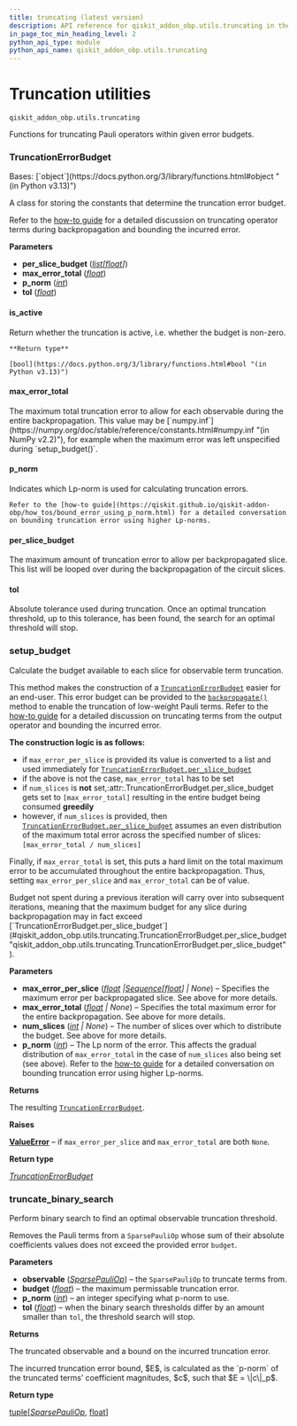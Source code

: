 ```yaml
---
title: truncating (latest version)
description: API reference for qiskit_addon_obp.utils.truncating in the latest version of qiskit-addon-obp
in_page_toc_min_heading_level: 2
python_api_type: module
python_api_name: qiskit_addon_obp.utils.truncating
---
```


<span id="module-qiskit_addon_obp.utils.truncating" />

<span id="truncation-utilities-qiskit-addon-obp-utils-truncating" />

# Truncation utilities

`qiskit_addon_obp.utils.truncating`

Functions for truncating Pauli operators within given error budgets.

### TruncationErrorBudget

<Class id="qiskit_addon_obp.utils.truncating.TruncationErrorBudget" github="https://github.com/Qiskit/qiskit-addon-obp/tree/stable/0.2/qiskit_addon_obp/utils/truncating.py#L25-L58" signature="TruncationErrorBudget(per_slice_budget=<factory>, max_error_total=0.0, p_norm=1, tol=1e-08)" modifiers="class">
  Bases: [`object`](https://docs.python.org/3/library/functions.html#object "(in Python v3.13)")

  A class for storing the constants that determine the truncation error budget.

  Refer to the [how-to guide](https://qiskit.github.io/qiskit-addon-obp/how_tos/truncate_operator_terms.html) for a detailed discussion on truncating operator terms during backpropagation and bounding the incurred error.

  **Parameters**

  *   **per\_slice\_budget** ([*list*](https://docs.python.org/3/library/stdtypes.html#list "(in Python v3.13)")*\[*[*float*](https://docs.python.org/3/library/functions.html#float "(in Python v3.13)")*]*)
  *   **max\_error\_total** ([*float*](https://docs.python.org/3/library/functions.html#float "(in Python v3.13)"))
  *   **p\_norm** ([*int*](https://docs.python.org/3/library/functions.html#int "(in Python v3.13)"))
  *   **tol** ([*float*](https://docs.python.org/3/library/functions.html#float "(in Python v3.13)"))

  #### is\_active

  <Function id="qiskit_addon_obp.utils.truncating.TruncationErrorBudget.is_active" github="https://github.com/Qiskit/qiskit-addon-obp/tree/stable/0.2/qiskit_addon_obp/utils/truncating.py#L56-L58" signature="is_active()">
    Return whether the truncation is active, i.e. whether the budget is non-zero.

    **Return type**

    [bool](https://docs.python.org/3/library/functions.html#bool "(in Python v3.13)")
  </Function>

  #### max\_error\_total

  <Attribute id="qiskit_addon_obp.utils.truncating.TruncationErrorBudget.max_error_total" attributeTypeHint="float" attributeValue="0.0">
    The maximum total truncation error to allow for each observable during the entire backpropagation. This value may be [`numpy.inf`](https://numpy.org/doc/stable/reference/constants.html#numpy.inf "(in NumPy v2.2)"), for example when the maximum error was left unspecified during `setup_budget()`.
  </Attribute>

  #### p\_norm

  <Attribute id="qiskit_addon_obp.utils.truncating.TruncationErrorBudget.p_norm" attributeTypeHint="int" attributeValue="1">
    Indicates which Lp-norm is used for calculating truncation errors.

    Refer to the [how-to guide](https://qiskit.github.io/qiskit-addon-obp/how_tos/bound_error_using_p_norm.html) for a detailed conversation on bounding truncation error using higher Lp-norms.
  </Attribute>

  #### per\_slice\_budget

  <Attribute id="qiskit_addon_obp.utils.truncating.TruncationErrorBudget.per_slice_budget" attributeTypeHint="list[float]">
    The maximum amount of truncation error to allow per backpropagated slice. This list will be looped over during the backpropagation of the circuit slices.
  </Attribute>

  #### tol

  <Attribute id="qiskit_addon_obp.utils.truncating.TruncationErrorBudget.tol" attributeTypeHint="float" attributeValue="1e-08">
    Absolute tolerance used during truncation. Once an optimal truncation threshold, up to this tolerance, has been found, the search for an optimal threshold will stop.
  </Attribute>
</Class>

### setup\_budget

<Function id="qiskit_addon_obp.utils.truncating.setup_budget" github="https://github.com/Qiskit/qiskit-addon-obp/tree/stable/0.2/qiskit_addon_obp/utils/truncating.py#L61-L141" signature="setup_budget(*, max_error_per_slice=None, max_error_total=None, num_slices=None, p_norm=1)">
  Calculate the budget available to each slice for observable term truncation.

  This method makes the construction of a [`TruncationErrorBudget`](#qiskit_addon_obp.utils.truncating.TruncationErrorBudget "qiskit_addon_obp.utils.truncating.TruncationErrorBudget") easier for an end-user. This error budget can be provided to the [`backpropagate()`](qiskit-addon-obp#backpropagate "qiskit_addon_obp.backpropagate") method to enable the truncation of low-weight Pauli terms. Refer to the [how-to guide](https://qiskit.github.io/qiskit-addon-obp/how_tos/truncate_operator_terms.html) for a detailed discussion on truncating terms from the output operator and bounding the incurred error.

  **The construction logic is as follows:**

  *   if `max_error_per_slice` is provided its value is converted to a list and used immediately for [`TruncationErrorBudget.per_slice_budget`](#qiskit_addon_obp.utils.truncating.TruncationErrorBudget.per_slice_budget "qiskit_addon_obp.utils.truncating.TruncationErrorBudget.per_slice_budget")
  *   if the above is not the case, `max_error_total` has to be set
  *   if `num_slices` is **not** set,:attr:.TruncationErrorBudget.per\_slice\_budget gets set to `[max_error_total]` resulting in the entire budget being consumed **greedily**
  *   however, if `num_slices` is provided, then [`TruncationErrorBudget.per_slice_budget`](#qiskit_addon_obp.utils.truncating.TruncationErrorBudget.per_slice_budget "qiskit_addon_obp.utils.truncating.TruncationErrorBudget.per_slice_budget") assumes an even distribution of the maximum total error across the specified number of slices: `[max_error_total / num_slices]`

  Finally, if `max_error_total` is set, this puts a hard limit on the total maximum error to be accumulated throughout the entire backpropagation. Thus, setting `max_error_per_slice` and `max_error_total` can be of value.

  <Admonition title="Note" type="note">
    Budget not spent during a previous iteration will carry over into subsequent iterations, meaning that the maximum budget for any slice during backpropagation may in fact exceed [`TruncationErrorBudget.per_slice_budget`](#qiskit_addon_obp.utils.truncating.TruncationErrorBudget.per_slice_budget "qiskit_addon_obp.utils.truncating.TruncationErrorBudget.per_slice_budget").
  </Admonition>

  **Parameters**

  *   **max\_error\_per\_slice** ([*float*](https://docs.python.org/3/library/functions.html#float "(in Python v3.13)")  *|*[*Sequence*](https://docs.python.org/3/library/collections.abc.html#collections.abc.Sequence "(in Python v3.13)")*\[*[*float*](https://docs.python.org/3/library/functions.html#float "(in Python v3.13)")*] | None*) – Specifies the maximum error per backpropagated slice. See above for more details.
  *   **max\_error\_total** ([*float*](https://docs.python.org/3/library/functions.html#float "(in Python v3.13)") *| None*) – Specifies the total maximum error for the entire backpropagation. See above for more details.
  *   **num\_slices** ([*int*](https://docs.python.org/3/library/functions.html#int "(in Python v3.13)") *| None*) – The number of slices over which to distribute the budget. See above for more details.
  *   **p\_norm** ([*int*](https://docs.python.org/3/library/functions.html#int "(in Python v3.13)")) – The Lp norm of the error. This affects the gradual distribution of `max_error_total` in the case of `num_slices` also being set (see above). Refer to the [how-to guide](https://qiskit.github.io/qiskit-addon-obp/how_tos/bound_error_using_p_norm.html) for a detailed conversation on bounding truncation error using higher Lp-norms.

  **Returns**

  The resulting [`TruncationErrorBudget`](#qiskit_addon_obp.utils.truncating.TruncationErrorBudget "qiskit_addon_obp.utils.truncating.TruncationErrorBudget").

  **Raises**

  [**ValueError**](https://docs.python.org/3/library/exceptions.html#ValueError "(in Python v3.13)") – if `max_error_per_slice` and `max_error_total` are both `None`.

  **Return type**

  [*TruncationErrorBudget*](#qiskit_addon_obp.utils.truncating.TruncationErrorBudget "qiskit_addon_obp.utils.truncating.TruncationErrorBudget")
</Function>

### truncate\_binary\_search

<Function id="qiskit_addon_obp.utils.truncating.truncate_binary_search" github="https://github.com/Qiskit/qiskit-addon-obp/tree/stable/0.2/qiskit_addon_obp/utils/truncating.py#L144-L204" signature="truncate_binary_search(observable, budget, *, p_norm=1, tol=1e-08)">
  Perform binary search to find an optimal observable truncation threshold.

  Removes the Pauli terms from a `SparsePauliOp` whose sum of their absolute coefficients values does not exceed the provided error `budget`.

  **Parameters**

  *   **observable** ([*SparsePauliOp*](/api/qiskit/qiskit.quantum_info.SparsePauliOp "(in Qiskit v1.4)")) – the `SparsePauliOp` to truncate terms from.
  *   **budget** ([*float*](https://docs.python.org/3/library/functions.html#float "(in Python v3.13)")) – the maximum permissable truncation error.
  *   **p\_norm** ([*int*](https://docs.python.org/3/library/functions.html#int "(in Python v3.13)")) – an integer specifying what p-norm to use.
  *   **tol** ([*float*](https://docs.python.org/3/library/functions.html#float "(in Python v3.13)")) – when the binary search thresholds differ by an amount smaller than `tol`, the threshold search will stop.

  **Returns**

  The truncated observable and a bound on the incurred truncation error.

  <Admonition title="Note" type="note">
    The incurred truncation error bound, $E$, is calculated as the `p-norm` of the truncated terms’ coefficient magnitudes, $c$, such that $E = \|c\|_p$.
  </Admonition>

  **Return type**

  [tuple](https://docs.python.org/3/library/stdtypes.html#tuple "(in Python v3.13)")\[[*SparsePauliOp*](/api/qiskit/qiskit.quantum_info.SparsePauliOp "(in Qiskit v1.4)"), [float](https://docs.python.org/3/library/functions.html#float "(in Python v3.13)")]
</Function>


